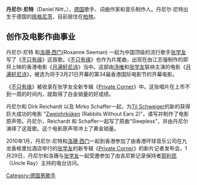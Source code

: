 '''丹尼尔·尼特'''（Daniel Nitt，{{bd|1981年|10月29日||}}），[[德国|德国]]歌手、词曲作家和音乐制作人。丹尼尔·尼特出生于德国的[[佩格尼茨|佩格尼茨]]，目前居住在[[柏林|柏林]]。

==创作及电影作曲事业==

丹尼尔·尼特 和[[洛珊·西门|洛珊·西门]](Roxanne Seeman) 一起为中国顶级的流行歌手[[张学友|张学友]]写了《[[不只有缘|不只有缘]]》这首歌。《[[不只有缘|不只有缘]]》也作为片尾曲，出现在由江志强制作的即将上映的香港电影《[[月满轩尼诗|月满轩尼诗]]》当中。这部由[[汤唯|汤唯]]和[[张学友|张学友]]联袂主演的电影《[[月满轩尼诗|月满轩尼诗]]》，被选为将于3月21日开幕的第34届香港国际电影节的开幕电影。

《[[不只有缘|不只有缘]]》被收录在张学友全新专辑《[[Private_Corner|Private Corner]]》中。这张唱片在上市不到一周的时间内，就取得了白金销量的好成绩。

丹尼尔和 Dirk Reichardt 以及 Mirko Schaffer一起，为[[Til_Schweiger|Til Schweiger]]的新的获得巨大成功的电影 "[[Zweiohrküken|Zweiohrküken]] (Rabbits Without Ears 2)"，谱写并制作了电影原声带。丹尼尔，Reichardt 和 Schaffer一起写了原曲“Sleepless”，并由丹尼尔演绎了这首歌。这个电影原声带冲上了黄金销量。

2010年1月，丹尼尔·尼特和[[洛珊·西门|洛珊·西门]]一起到香港参加了由香港环球音乐公司在九龙香格里拉酒店举行的[[张学友|张学友]]的新专辑《[[Private_Corner|Private Corner]]》的新片记者发布会。1月29日，丹尼尔和洛珊与[[张学友|张学友]]一起受邀参加了由吉尼斯记录保持者[[郭利民|郭利民]]（Uncle Ray）主持的电台访问。

{{DEFAULTSORT:Nitt, Daniel}}
[[Category:德国男歌手|Category:德国男歌手]]